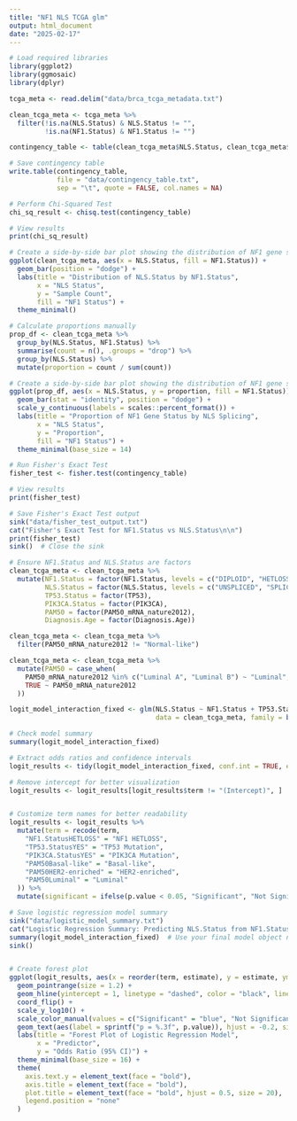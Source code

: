 ```yaml
---
title: "NF1 NLS TCGA glm"
output: html_document
date: "2025-02-17"
---
```


```r

# Load required libraries
library(ggplot2)
library(ggmosaic)
library(dplyr)

tcga_meta <- read.delim("data/brca_tcga_metadata.txt")

clean_tcga_meta <- tcga_meta %>%
  filter(!is.na(NLS.Status) & NLS.Status != "", 
         !is.na(NF1.Status) & NF1.Status != "")

contingency_table <- table(clean_tcga_meta$NLS.Status, clean_tcga_meta$NF1.Status)

# Save contingency table
write.table(contingency_table,
            file = "data/contingency_table.txt",
            sep = "\t", quote = FALSE, col.names = NA)

# Perform Chi-Squared Test
chi_sq_result <- chisq.test(contingency_table)

# View results
print(chi_sq_result)

# Create a side-by-side bar plot showing the distribution of NF1 gene status within each NLS splicing group
ggplot(clean_tcga_meta, aes(x = NLS.Status, fill = NF1.Status)) +
  geom_bar(position = "dodge") +  
  labs(title = "Distribution of NLS.Status by NF1.Status",
       x = "NLS Status",
       y = "Sample Count",
       fill = "NF1 Status") +
  theme_minimal() 

# Calculate proportions manually
prop_df <- clean_tcga_meta %>%
  group_by(NLS.Status, NF1.Status) %>%
  summarise(count = n(), .groups = "drop") %>%
  group_by(NLS.Status) %>%
  mutate(proportion = count / sum(count))

# Create a side-by-side bar plot showing the distribution of NF1 gene status within each NLS splicing group (proportions)
ggplot(prop_df, aes(x = NLS.Status, y = proportion, fill = NF1.Status)) +
  geom_bar(stat = "identity", position = "dodge") +
  scale_y_continuous(labels = scales::percent_format()) +
  labs(title = "Proportion of NF1 Gene Status by NLS Splicing",
       x = "NLS Status",
       y = "Proportion",
       fill = "NF1 Status") +
  theme_minimal(base_size = 14)

# Run Fisher's Exact Test
fisher_test <- fisher.test(contingency_table)

# View results
print(fisher_test)

# Save Fisher's Exact Test output
sink("data/fisher_test_output.txt")
cat("Fisher's Exact Test for NF1.Status vs NLS.Status\n\n")
print(fisher_test)
sink()  # Close the sink

# Ensure NF1.Status and NLS.Status are factors
clean_tcga_meta <- clean_tcga_meta %>%
  mutate(NF1.Status = factor(NF1.Status, levels = c("DIPLOID", "HETLOSS")),
         NLS.Status = factor(NLS.Status, levels = c("UNSPLICED", "SPLICED")),  
         TP53.Status = factor(TP53),
         PIK3CA.Status = factor(PIK3CA),
         PAM50 = factor(PAM50_mRNA_nature2012),
         Diagnosis.Age = factor(Diagnosis.Age))  

clean_tcga_meta <- clean_tcga_meta %>%
  filter(PAM50_mRNA_nature2012 != "Normal-like")

clean_tcga_meta <- clean_tcga_meta %>%
  mutate(PAM50 = case_when(
    PAM50_mRNA_nature2012 %in% c("Luminal A", "Luminal B") ~ "Luminal",
    TRUE ~ PAM50_mRNA_nature2012
  ))

logit_model_interaction_fixed <- glm(NLS.Status ~ NF1.Status + TP53.Status + PIK3CA.Status + PAM50, 
                                     data = clean_tcga_meta, family = binomial())

# Check model summary
summary(logit_model_interaction_fixed)

# Extract odds ratios and confidence intervals
logit_results <- tidy(logit_model_interaction_fixed, conf.int = TRUE, exponentiate = TRUE)

# Remove intercept for better visualization
logit_results <- logit_results[logit_results$term != "(Intercept)", ]


# Customize term names for better readability
logit_results <- logit_results %>%
  mutate(term = recode(term,
    "NF1.StatusHETLOSS" = "NF1 HETLOSS",
    "TP53.StatusYES" = "TP53 Mutation",
    "PIK3CA.StatusYES" = "PIK3CA Mutation",
    "PAM50Basal-like" = "Basal-like",
    "PAM50HER2-enriched" = "HER2-enriched",
    "PAM50Luminal" = "Luminal"
  )) %>%
  mutate(significant = ifelse(p.value < 0.05, "Significant", "Not Significant"))

# Save logistic regression model summary
sink("data/logistic_model_summary.txt")
cat("Logistic Regression Summary: Predicting NLS.Status from NF1.Status and Covariates\n\n")
summary(logit_model_interaction_fixed)  # Use your final model object name here
sink()


# Create forest plot
ggplot(logit_results, aes(x = reorder(term, estimate), y = estimate, ymin = conf.low, ymax = conf.high, color = significant)) +
  geom_pointrange(size = 1.2) +  
  geom_hline(yintercept = 1, linetype = "dashed", color = "black", linewidth = 1) +  
  coord_flip() +  
  scale_y_log10() +  
  scale_color_manual(values = c("Significant" = "blue", "Not Significant" = "gray50")) +  
  geom_text(aes(label = sprintf("p = %.3f", p.value)), hjust = -0.2, size = 5, color = "black") +  
  labs(title = "Forest Plot of Logistic Regression Model",
       x = "Predictor",
       y = "Odds Ratio (95% CI)") +
  theme_minimal(base_size = 16) +  
  theme(
    axis.text.y = element_text(face = "bold"),  
    axis.title = element_text(face = "bold"),  
    plot.title = element_text(face = "bold", hjust = 0.5, size = 20),  
    legend.position = "none"  
  )

```

